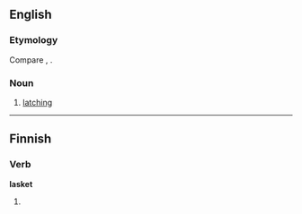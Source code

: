 ==English==

===Etymology===
Compare {{term|lash|lang=en}}, {{term|latching|lang=en}}.

===Noun===
{{en-noun}}

# {{nautical}} [[latching]]

{{Webster 1913}}

----

==Finnish==

===Verb===
'''lasket'''

# {{fi-form of|type=verb|pr=second-person|pl=singular|mood=indicative|tense=present|[[laskea]]}}
